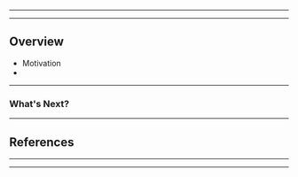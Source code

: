 


<Head>
  <title>Practical Hooks, Redux Hooks and Fast Refresh</title>
</Head>

<Cover />

---

<Intro />

---

## Overview

<ul>
    <Appear>
        <li>
            Motivation
        </li>
        <li>
        </li>
    </Appear>
</ul>

---

### What's Next?

---

## References

---

<Thanks />

---

<Feedback />
